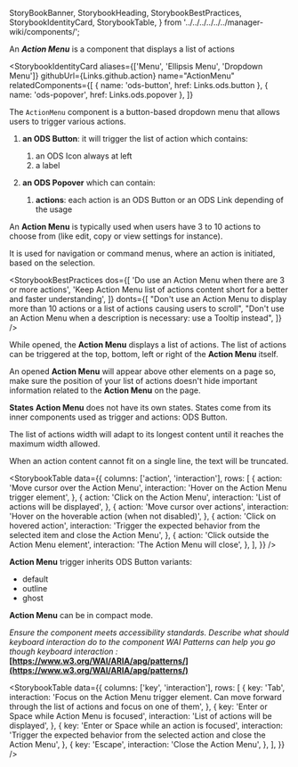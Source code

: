   StoryBookBanner,
  StorybookHeading,
  StorybookBestPractices,
  StorybookIdentityCard,
  StorybookTable,
} from '../../../../../../manager-wiki/components/';

<Meta title="Core/manager-react-components/Navigation/Menus/Documentation" />

<StoryBookBanner of={meta} />

An **_Action Menu_** is a component that displays a list of actions

<Canvas of={actionMenuStandard} sourceState="none" />

<StorybookHeading label="Overview" level={2} />

<StorybookIdentityCard
  aliases={['Menu', 'Ellipsis Menu', 'Dropdown Menu']}
  githubUrl={Links.github.action}
  name="ActionMenu"
  relatedComponents={[
    { name: 'ods-button', href: Links.ods.button },
    { name: 'ods-popover', href: Links.ods.popover },
  ]}
>
  The `ActionMenu` component is a button-based dropdown menu that allows users
  to trigger various actions.
</StorybookIdentityCard>

<StorybookHeading label="Anatomy" level={2} />

1. **an ODS Button**: it will trigger the list of action which contains:

   1. an ODS Icon always at left
   2. a label

2. **an ODS Popover** which can contain:
   1. **actions**: each action is an ODS Button or an ODS Link depending of the usage

<StorybookHeading label="Usage" level={2} />

An **Action Menu** is typically used when users have 3 to 10 actions to choose from (like edit, copy or view settings for instance).

It is used for navigation or command menus, where an action is initiated, based on the selection.

<StorybookHeading label="Dos & Don'ts" level={2} />

<StorybookBestPractices
  dos={[
    'Do use an Action Menu when there are 3 or more actions',
    'Keep Action Menu list of actions content short for a better and faster understanding',
  ]}
  donts={[
    "Don't use an Action Menu to display more than 10 actions or a list of actions causing users to scroll",
    "Don't use an Action Menu when a description is necessary: use a Tooltip instead",
  ]}
/>

<StorybookHeading label="Placement" level={2} />

While opened, the **Action Menu** displays a list of actions. The list of actions can be triggered at the top, bottom, left or right of the **Action Menu** itself.

An opened **Action Menu** will appear above other elements on a page so, make sure the position of your list of actions doesn't hide important information related to the **Action Menu** on the page.

<StorybookHeading label="Behavior" level={2} />

**States**
**Action Menu** does not have its own states. States come from its inner components used as trigger and actions: ODS Button.

The list of actions width will adapt to its longest content until it reaches the maximum width allowed.

When an action content cannot fit on a single line, the text will be truncated.

<StorybookTable
  data={{
    columns: ['action', 'interaction'],
    rows: [
      {
        action: 'Move cursor over the Action Menu',
        interaction: 'Hover on the Action Menu trigger element',
      },
      {
        action: 'Click on the Action Menu',
        interaction: 'List of actions will be displayed',
      },
      {
        action: 'Move cursor over actions',
        interaction: 'Hover on the hoverable action (when not disabled)',
      },
      {
        action: 'Click on hovered action',
        interaction:
          'Trigger the expected behavior from the selected item and close the Action Menu',
      },
      {
        action: 'Click outside the Action Menu element',
        interaction: 'The Action Menu will close',
      },
    ],
  }}
/>

<StorybookHeading label="Variation" level={2} />

**Action Menu** trigger inherits ODS Button variants:

- default
- outline
- ghost

**Action Menu** can be in compact mode.

<StorybookHeading label="Accessibility" level={2} />

_Ensure the component meets accessibility standards.
Describe what should keyboard interaction do to the component
WAI Patterns can help you go though keyboard interaction :_ **[https://www.w3.org/WAI/ARIA/apg/patterns/](https://www.w3.org/WAI/ARIA/apg/patterns/)**

<StorybookTable
  data={{
    columns: ['key', 'interaction'],
    rows: [
      {
        key: 'Tab',
        interaction:
          'Focus on the Action Menu trigger element. Can move forward through the list of actions and focus on one of them',
      },
      {
        key: 'Enter or Space while Action Menu is focused',
        interaction: 'List of actions will be displayed',
      },
      {
        key: 'Enter or Space while an action is focused',
        interaction:
          'Trigger the expected behavior from the selected action and close the Action Menu',
      },
      {
        key: 'Escape',
        interaction: 'Close the Action Menu',
      },
    ],
  }}
/>

